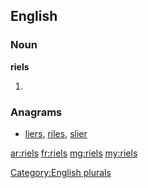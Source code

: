 ==English==

===Noun===
'''riels'''

# {{plural of|[[riel]]}}

===Anagrams===
* [[liers#English|liers]], [[riles#English|riles]], [[slier#English|slier]]

[[Category:English plurals]]

[[ar:riels]]
[[fr:riels]]
[[mg:riels]]
[[my:riels]]